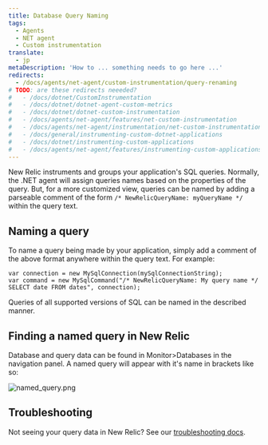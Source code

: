 ```yaml
---
title: Database Query Naming
tags:
  - Agents
  - NET agent
  - Custom instrumentation
translate:
  - jp
metaDescription: 'How to ... something needs to go here ...'
redirects:
  - /docs/agents/net-agent/custom-instrumentation/query-renaming
# TODO: are these redirects neeeded?
#   - /docs/dotnet/CustomInstrumentation
#   - /docs/dotnet/dotnet-agent-custom-metrics
#   - /docs/dotnet/dotnet-custom-instrumentation
#   - /docs/agents/net-agent/features/net-custom-instrumentation
#   - /docs/agents/net-agent/instrumentation/net-custom-instrumentation
#   - /docs/general/instrumenting-custom-dotnet-applications
#   - /docs/dotnet/instrumenting-custom-applications
#   - /docs/agents/net-agent/features/instrumenting-custom-applications
---
```



New Relic instruments and groups your application's SQL queries. Normally, the .NET agent will assign queries names based on the properties of the query.
But, for a more customized view, queries can be named by adding a parseable comment of the form ```/* NewRelicQueryName: myQueryName */``` within the query text.

## Naming a query

To name a query being made by your application, simply add a comment of the above format anywhere within the query text. For example:


```
var connection = new MySqlConnection(mySqlConnectionString);
var command = new MySqlCommand("/* NewRelicQueryName: My query name */ SELECT date FROM dates", connection);
``` 


<Callout variant="tip">
  Queries of all supported versions of SQL can be named in the described manner.
</Callout>

## Finding a named query in New Relic

Database and query data can be found in Monitor>Databases in the navigation panel. A named query will appear with it's name in brackets like so:

<img
  title="named_query.png"
  alt="named_query.png"
  src={namedQuery}
/>

## Troubleshooting
Not seeing your query data in New Relic? See our <a href="https://docs.newrelic.com/docs/apm/agents/net-agent/troubleshooting/no-data-appears-net">troubleshooting docs</a>.